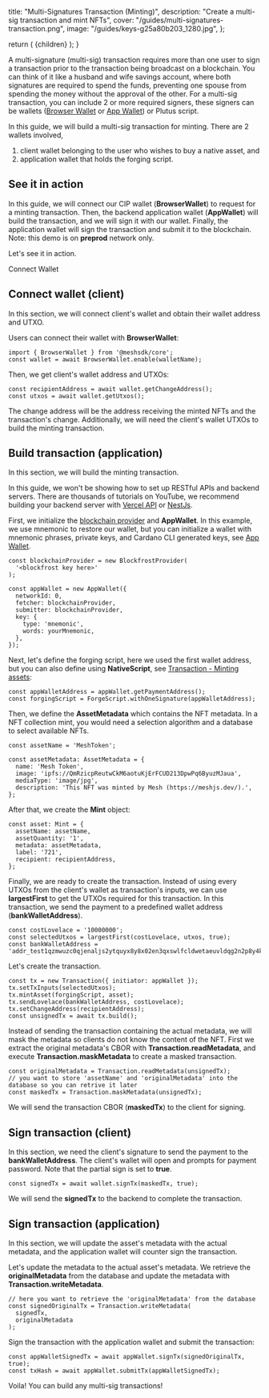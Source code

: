 
  title: "Multi-Signatures Transaction (Minting)",
  description: "Create a multi-sig transaction and mint NFTs",
  cover: "/guides/multi-signatures-transaction.png",
  image: "/guides/keys-g25a80b203_1280.jpg",
};

  return (
    <LayoutImageHeaderAndBody
      title={metadata.title}
      description={metadata.description}
      image={metadata.image}
      cover={metadata.cover}
    >
      {children}
    </LayoutImageHeaderAndBody>
  );
}

A multi-signature (multi-sig) transaction requires more than one user to sign a transaction prior to the transaction being broadcast on a blockchain. You can think of it like a husband and wife savings account, where both signatures are required to spend the funds, preventing one spouse from spending the money without the approval of the other. For a multi-sig transaction, you can include 2 or more required signers, these signers can be wallets ([Browser Wallet](https://meshjs.dev/apis/browserwallet) or [App Wallet](https://meshjs.dev/apis/appwallet)) or Plutus script.

In this guide, we will build a multi-sig transaction for minting. There are 2 wallets involved,

1. client wallet belonging to the user who wishes to buy a native asset, and
2. application wallet that holds the forging script.

## See it in action

In this guide, we will connect our CIP wallet (**BrowserWallet**) to request for a minting transaction. Then, the backend application wallet (**AppWallet**) will build the transaction, and we will sign it with our wallet. Finally, the application wallet will sign the transaction and submit it to the blockchain. Note: this demo is on **preprod** network only.

Let's see it in action.

Connect Wallet

## Connect wallet (client)

In this section, we will connect client's wallet and obtain their wallet address and UTXO.

Users can connect their wallet with **BrowserWallet**:

```
import { BrowserWallet } from '@meshsdk/core';
const wallet = await BrowserWallet.enable(walletName);
```

Then, we get client's wallet address and UTXOs:

```
const recipientAddress = await wallet.getChangeAddress();
const utxos = await wallet.getUtxos();
```

The change address will be the address receiving the minted NFTs and the transaction's change. Additionally, we will need the client's wallet UTXOs to build the minting transaction.

## Build transaction (application)

In this section, we will build the minting transaction.

In this guide, we won't be showing how to set up RESTful APIs and backend servers. There are thousands of tutorials on YouTube, we recommend building your backend server with [Vercel API](https://vercel.com/docs/rest-api) or [NestJs](https://www.youtube.com/results?search_query=nestjs).

First, we initialize the [blockchain provider](https://meshjs.dev/apis/providers) and **AppWallet**. In this example, we use mnemonic to restore our wallet, but you can initialize a wallet with mnemonic phrases, private keys, and Cardano CLI generated keys, see [App Wallet](https://meshjs.dev/apis/appwallet).

```
const blockchainProvider = new BlockfrostProvider(
  '<blockfrost key here>'
);

const appWallet = new AppWallet({
  networkId: 0,
  fetcher: blockchainProvider,
  submitter: blockchainProvider,
  key: {
    type: 'mnemonic',
    words: yourMnemonic,
  },
});
```

Next, let's define the forging script, here we used the first wallet address, but you can also define using **NativeScript**, see [Transaction - Minting assets](https://meshjs.dev/apis/transaction):

```
const appWalletAddress = appWallet.getPaymentAddress();
const forgingScript = ForgeScript.withOneSignature(appWalletAddress);
```

Then, we define the **AssetMetadata** which contains the NFT metadata. In a NFT collection mint, you would need a selection algorithm and a database to select available NFTs.

```
const assetName = 'MeshToken';

const assetMetadata: AssetMetadata = {
  name: 'Mesh Token',
  image: 'ipfs://QmRzicpReutwCkM6aotuKjErFCUD213DpwPq6ByuzMJaua',
  mediaType: 'image/jpg',
  description: 'This NFT was minted by Mesh (https://meshjs.dev/).',
};
```

After that, we create the **Mint** object:

```
const asset: Mint = {
  assetName: assetName,
  assetQuantity: '1',
  metadata: assetMetadata,
  label: '721',
  recipient: recipientAddress,
};
```

Finally, we are ready to create the transaction. Instead of using every UTXOs from the client's wallet as transaction's inputs, we can use **largestFirst** to get the UTXOs required for this transaction. In this transaction, we send the payment to a predefined wallet address (**bankWalletAddress**).

```
const costLovelace = '10000000';
const selectedUtxos = largestFirst(costLovelace, utxos, true);
const bankWalletAddress = 'addr_test1qzmwuzc0qjenaljs2ytquyx8y8x02en3qxswlfcldwetaeuvldqg2n2p8y4kyjm8sqfyg0tpq9042atz0fr8c3grjmysm5e6yx';
```

Let's create the transaction.

```
const tx = new Transaction({ initiator: appWallet });
tx.setTxInputs(selectedUtxos);
tx.mintAsset(forgingScript, asset);
tx.sendLovelace(bankWalletAddress, costLovelace);
tx.setChangeAddress(recipientAddress);
const unsignedTx = await tx.build();
```

Instead of sending the transaction containing the actual metadata, we will mask the metadata so clients do not know the content of the NFT. First we extract the original metadata's CBOR with **Transaction.readMetadata**, and execute **Transaction.maskMetadata** to create a masked transaction.

```
const originalMetadata = Transaction.readMetadata(unsignedTx);
// you want to store 'assetName' and 'originalMetadata' into the database so you can retrive it later
const maskedTx = Transaction.maskMetadata(unsignedTx);
```

We will send the transaction CBOR (**maskedTx**) to the client for signing.

## Sign transaction (client)

In this section, we need the client's signature to send the payment to the **bankWalletAddress**. The client's wallet will open and prompts for payment password. Note that the partial sign is set to **true**.

```
const signedTx = await wallet.signTx(maskedTx, true);
```

We will send the **signedTx** to the backend to complete the transaction.

## Sign transaction (application)

In this section, we will update the asset's metadata with the actual metadata, and the application wallet will counter sign the transaction.

Let's update the metadata to the actual asset's metadata. We retrieve the **originalMetadata** from the database and update the metadata with **Transaction.writeMetadata**.

```
// here you want to retrieve the 'originalMetadata' from the database
const signedOriginalTx = Transaction.writeMetadata(
  signedTx,
  originalMetadata
);
```

Sign the transaction with the application wallet and submit the transaction:

```
const appWalletSignedTx = await appWallet.signTx(signedOriginalTx, true);
const txHash = await appWallet.submitTx(appWalletSignedTx);
```

Voila! You can build any multi-sig transactions!

